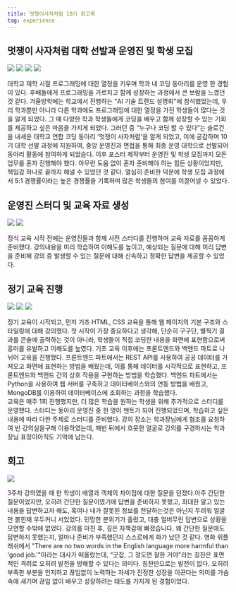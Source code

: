 ```yaml
---
title: 멋쟁이사자처럼 10기 회고록
tag: experience
---
```


## 멋쟁이 사자처럼 대학 선발과 운영진 및 학생 모집

![](/images/experience/retrospect-likelion/1.png)
![](/images/experience/retrospect-likelion/2.jpeg)
![](/images/experience/retrospect-likelion/3.png)
![](/images/experience/retrospect-likelion/4.png)

<div className="bg-my-gray py-1 px-5 text-base font-medium rounded-xl dark:text-white dark:bg-gray-800">
  대학교 재학 시절 프로그래밍에 대한 열정을 키우며 학과 내 코딩 동아리를 운영 한 경험이 있다.
  후배들에게 프로그래밍을 가르치고 함께 성장하는 과정에서 큰 보람을 느꼈던 것 같다. 겨울방학에는
  학교에서 진행하는 "AI 기술 트렌드 설명회"에 참석했었는데, 우리 학과뿐만 아니라 다른 학과에도
  프로그래밍에 대한 열정을 가진 학생들이 많다는 것을 알게 되었다. 그 때 다양한 학과 학생들에게
  코딩을 배우고 함께 성장할 수 있는 기회를 제공하고 싶은 마음을 가지게 되었다. 그러던 중 “누구나
  코딩 할 수 있다”는 슬로건을 내세운 대학교 연합 코딩 동아리 '멋쟁이 사자처럼'을 알게 되었고, 이에
  공감하며 10기 대학 선발 과정에 지원하여, 중앙 운영진과 면접을 통해 최종 운영 대학으로 선발되어
  동아리 활동에 참여하게 되었습다. 이후 포스터 제작부터 운영진 및 학생 모집까지 모든 업무를 혼자
  진행해야 했다. 아무런 도움 없이 혼자 준비해야 하는 힘든 상황이었지만, 책임감 하나로 끝까지 해낼 수
  있었던 것 같다. 열심히 준비한 덕분에 학생 모집 과정에서 5:1 경쟁률이라는 높은 경쟁률을 기록하며
  많은 학생들의 참여를 이끌어낼 수 있었다.
</div>

## 운영진 스터디 및 교육 자료 생성

![](/images/experience/retrospect-likelion/5.jpeg)
![](/images/experience/retrospect-likelion/6.jpeg)

<div className="bg-my-gray py-1 px-5 text-base font-medium rounded-xl dark:text-white dark:bg-gray-800">
  정식 교육 시작 전에는 운영진들과 함께 사전 스터디를 진행하며 교육 자료를 꼼꼼하게 준비했다.
  강의내용을 미리 학습하여 이해도를 높이고, 예상되는 질문에 대해 미리 답변을 준비해 강의 중 발생할
  수 있는 질문에 대해 신속하고 정확한 답변을 제공할 수 있었다.
</div>

## 정기 교육 진행

![](/images/experience/retrospect-likelion/7.png)
![](/images/experience/retrospect-likelion/8.jpg)
![](/images/experience/retrospect-likelion/9.jpg)

<div className="bg-my-gray py-1 px-5 text-base font-medium rounded-xl dark:text-white dark:bg-gray-800">
  정기 교육이 시작되고, 먼저 기초 HTML, CSS 교육을 통해 웹 페이지의 기본 구조와 스타일링에 대해
  강의했다. 첫 시작이 가장 중요하다고 생각해, 단순히 구구단, 별찍기 결과를 콘솔에 출력하는 것이
  아니라, 학생들이 직접 코딩한 내용을 화면에 표현함으로써 흥미를 유발하고 이해도를 높였다. 기초 교육
  이후에는 프론트엔드와 백엔드 파트로 나뉘어 교육을 진행했다. 프론트엔드 파트에서는 REST API를
  사용하여 공공 데이터를 가져오고 화면에 표현하는 방법을 배웠는데, 이를 통해 데이터를 시각적으로
  표현하고, 프론트엔드와 백엔드 간의 상호 작용을 구현하는 방법을 학습했다. 백엔드 파트에서는
  Python을 사용하여 웹 서버를 구축하고 데이터베이스와의 연동 방법을 배웠고, MongoDB를 이용하여
  데이터베이스에 조회하는 과정을 학습했다.
</div>

<div className="mt-4 bg-my-gray py-1 px-5 text-base font-medium rounded-xl dark:text-white dark:bg-gray-800">
  교육은 매주 1회 진행했지만, 더 많은 학습을 원하는 학생을 위해 추가적으로 스터디를 운영했다.
  스터디는 동아리 운영진 중 한 명이 멘토가 되어 진행되었으며, 학습하고 싶은 내용에 따라 다한 주제로
  스터디를 준비했다. 강의 장소는 학과장님에게 협조를 요청하여 빈 강의실을구해 이용하였는데, 매번
  뒤에서 흐뭇한 얼굴로 강의를 구경하시는 학과장님 표정이아직도 기억에 남는다.
</div>

## 회고

![](/images/experience/retrospect-likelion/10.png)

<div className="bg-my-gray py-1 px-5 text-base font-medium rounded-xl dark:text-white dark:bg-gray-800">
  3주차 강의였을 때 한 학생이 배열과 객체의 차이점에 대한 질문을 던졌다.아주 간단한 질문이었지만,
  오히려 간단한 질문이였기에 답변을 준비하지 못했고, 최대한 알고 있는 내용을 답변하고자 해도, 혹여나
  내가 잘못된 정보를 전달하는것은 아닌지 두려워 얼굴만 붉힌채 우두커니 서있었다. 민망한 분위기가
  흘렀고, 대충 얼버무린 답변으로 상황을 모면할 수밖에 없었다. 강의를 마친 후, 깊은 자책감에
  빠졌습니다. 왜 간단한 질문에도 답변하지 못했는지, 얼마나 준비가 부족했던지 스스로에게 화가 났던 것
  같다. 영화 위플래쉬에서 "There are no two words in the English language more harmful than 'good
  job.'"이라는 대사가 떠올랐는데, “굿잡, 그 정도면 잘한 거야"라는 칭찬은 표면적인 격려로 오히려
  발전을 방해할 수 있다는 의미다. 칭찬만으로는 발전이 없다. 오히려 부족한 부분을 인지하고 끊임없이
  노력하는 자세가 진정한 성장을 이끈다는 의미를 가슴 속에 새기며 끊임 없이 배우고 성장하려는 태도를
  가지게 된 경험이었다.
</div>
